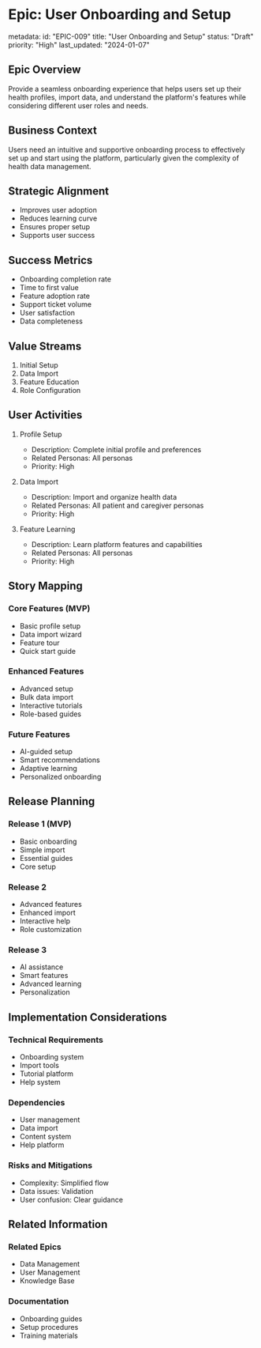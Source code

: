 # Epic: User Onboarding and Setup

metadata:
  id: "EPIC-009"
  title: "User Onboarding and Setup"
  status: "Draft"
  priority: "High"
  last_updated: "2024-01-07"

## Epic Overview
Provide a seamless onboarding experience that helps users set up their health profiles, import data, and understand the platform's features while considering different user roles and needs.

## Business Context
Users need an intuitive and supportive onboarding process to effectively set up and start using the platform, particularly given the complexity of health data management.

## Strategic Alignment
- Improves user adoption
- Reduces learning curve
- Ensures proper setup
- Supports user success

## Success Metrics
- Onboarding completion rate
- Time to first value
- Feature adoption rate
- Support ticket volume
- User satisfaction
- Data completeness

## Value Streams
1. Initial Setup
2. Data Import
3. Feature Education
4. Role Configuration

## User Activities
1. Profile Setup
   - Description: Complete initial profile and preferences
   - Related Personas: All personas
   - Priority: High

2. Data Import
   - Description: Import and organize health data
   - Related Personas: All patient and caregiver personas
   - Priority: High

3. Feature Learning
   - Description: Learn platform features and capabilities
   - Related Personas: All personas
   - Priority: High

## Story Mapping
### Core Features (MVP)
- Basic profile setup
- Data import wizard
- Feature tour
- Quick start guide

### Enhanced Features
- Advanced setup
- Bulk data import
- Interactive tutorials
- Role-based guides

### Future Features
- AI-guided setup
- Smart recommendations
- Adaptive learning
- Personalized onboarding

## Release Planning
### Release 1 (MVP)
- Basic onboarding
- Simple import
- Essential guides
- Core setup

### Release 2
- Advanced features
- Enhanced import
- Interactive help
- Role customization

### Release 3
- AI assistance
- Smart features
- Advanced learning
- Personalization

## Implementation Considerations
### Technical Requirements
- Onboarding system
- Import tools
- Tutorial platform
- Help system

### Dependencies
- User management
- Data import
- Content system
- Help platform

### Risks and Mitigations
- Complexity: Simplified flow
- Data issues: Validation
- User confusion: Clear guidance

## Related Information
### Related Epics
- Data Management
- User Management
- Knowledge Base

### Documentation
- Onboarding guides
- Setup procedures
- Training materials
